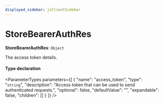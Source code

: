 ```yaml
---
displayed_sidebar: jsClientSidebar
---
```



# StoreBearerAuthRes

 **StoreBearerAuthRes**: `Object`

The access token details.

#### Type declaration

<ParameterTypes parameters={[
  {
    "name": "access_token",
    "type": "`string`",
    "description": "Access token that can be used to send authenticated requests.",
    "optional": false,
    "defaultValue": "",
    "expandable": false,
    "children": []
  }
]} />
